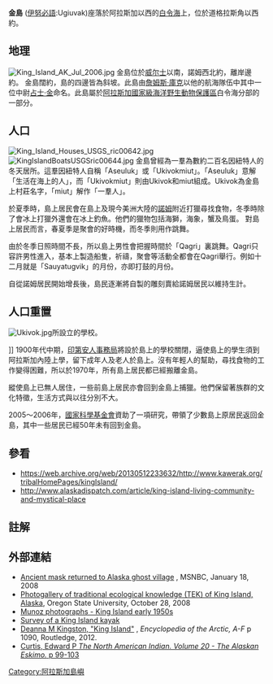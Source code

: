 {{Location map
 |Alaska
 |label=
 |lat=64.966667<!-- note these are not the correct coordinates, but please don't change them-->
 |long=-167.483333
 |position=right
 |width=300
 |float=right
 |caption=阿拉斯加地圖
}}
'''金島''' ([[伊努必語|伊努必語]]:Ugiuvak)座落於阿拉斯加以西的[[白令海|白令海]]上，位於道格拉斯角以西約{{convert|40|mi}}。

==地理==
[[Image:King_Island_AK_Jul_2006.jpg|thumb]]
金島位於[[威尔士_(阿拉斯加州)|威尔士]]以南，諾姆西北約{{convert|90|mi}}，離岸邊約{{convert|40|mi}}。 金島闊約{{convert|1|mi}}，島的四邊皆為斜坡。此島由[[詹姆斯·庫克|詹姆斯·庫克]]以他的航海隊伍中其中一位中尉[[占士·金|占士·金]]命名。此島屬於[[阿拉斯加國家級海洋野生動物保護區|阿拉斯加國家級海洋野生動物保護區]]白令海分部的一部分。

==人口==
[[Image:King_Island_Houses_USGS_ric00642.jpg|thumb]]
[[Image:KingIslandBoatsUSGSric00644.jpg|thumb]]
金島曾經為一羣為數約二百名因紐特人的冬天居所。這羣因紐特人自稱「Aseuluk」或「Ukivokmiut」。「Aseuluk」意解「生活在海上的人」，而「Ukivokmiut」則由Ukivok和miut組成。Ukivok為金島上村莊名字，「miut」解作「一羣人」。

於夏季時，島上居民會在島上及現今美洲大陸的[[諾姆|諾姆]]附近打獵尋找食物，冬季時除了會冰上打獵外還會在冰上釣魚。他們的獵物包括海獅，海象，蟹及鳥蛋。 對島上居民而言，春夏季是聚會的好時機，而冬季則用作跳舞。

由於冬季日照時間不長，所以島上男性會把握時間於「Qagri」裏跳舞。Qagri只容許男性進入，基本上製造船隻，祈禱，聚會等活動全都會在Qagri舉行。例如十二月就是「Sauyatugvik」的月份，亦即打鼓的月份。

自從諾姆居民開始增長後，島民逐漸將自製的雕刻賣給諾姆居民以維持生計。

==人口重置==
[[Image:Ukivok.jpg|thumb]]所設立的學校。</ref>]]
1900年代中期，[[印第安人事務局|印第安人事務局]]將設於島上的學校關閉，逼使島上的學生須到阿拉斯加內陸上學，留下成年人及老人於島上。沒有年輕人的幫助，尋找食物的工作變得困難，所以於1970年，所有島上居民都已經搬離金島。

縱使島上已無人居住，一些前島上居民亦會回到金島上捕獵。他們保留著族群的文化特徵，生活方式與以往分別不大。

2005～2006年，[[國家科學基金會|國家科學基金會]]資助了一項研究，帶領了少數島上原居民返回金島，其中一些居民已經50年未有回到金島。

==參看==
* https://web.archive.org/web/20130512233632/http://www.kawerak.org/tribalHomePages/kingIsland/
* http://www.alaskadispatch.com/article/king-island-living-community-and-mystical-place {{Wayback|url=http://www.alaskadispatch.com/article/king-island-living-community-and-mystical-place |date=20130731204622 }}

==註解==
{{Reflist}}

==外部連結==
{{commons category|King Island, Alaska}}
* [http://www.msnbc.msn.com/id/22730025/ Ancient mask returned to Alaska ghost village] {{Wayback|url=http://www.msnbc.msn.com/id/22730025/ |date=20121022182214 }}, MSNBC, January 18, 2008
* [https://archive.is/20110613024100/http://oregonstate.edu/cla/anthropology/gallery/kingston Photogallery of traditional ecological knowledge (TEK) of King Island, Alaska], Oregon State University, October 28, 2008
* [http://www.riemunoz.com/kingIsland.htm Munoz photographs - King Island early 1950s] {{Wayback|url=http://www.riemunoz.com/kingIsland.htm |date=20131105173250 }}
* [https://web.archive.org/web/20120916001931/http://203.86.194.7/Sites/kask/gems/KINGISLANDKAYAKSURVEY.pdf Survey of a King Island kayak]
* [http://books.google.com/books?id=LcucDSk4w3YC&pg=PA1090&dq=King+Island+Alaska&hl=en&sa=X&ei=N4CnUa-nFYHYywHF9YGgDw&ved=0CF0Q6AEwBg#v=onepage&q=King%20Island%20Alaska&f=false Deanna M Kingston, "King Island"] {{Wayback|url=http://books.google.com/books?id=LcucDSk4w3YC&pg=PA1090&dq=King+Island+Alaska&hl=en&sa=X&ei=N4CnUa-nFYHYywHF9YGgDw&ved=0CF0Q6AEwBg#v=onepage&q=King%20Island%20Alaska&f=false |date=20181022114544 }},  ''Encyclopedia of the Arctic, A-F'' p 1090, Routledge, 2012. 
* [http://books.google.com/books?id=NJ9OY_e0dOoC&pg=PA99&dq=King+Island+eskimo+Curtis&hl=en&sa=X&ei=Qs-nUY_LFYWMyAHt6YDoDQ&ved=0CDAQ6AEwAA#v=onepage&q=King%20Island%20eskimo%20Curtis&f=false Curtis, Edward P ''The North American Indian. Volume 20 - The Alaskan Eskimo.'' p 99-103] {{Wayback|url=http://books.google.com/books?id=NJ9OY_e0dOoC&pg=PA99&dq=King+Island+eskimo+Curtis&hl=en&sa=X&ei=Qs-nUY_LFYWMyAHt6YDoDQ&ved=0CDAQ6AEwAA#v=onepage&q=King%20Island%20eskimo%20Curtis&f=false |date=20181203213914 }}

{{coord|64|58|30|N|168|03|35|W|scale:100000|display=title}}
{{白令海岛屿列表}}
{{諾姆人口普查區}}
{{Pacific Islands}}
{{DEFAULTSORT:Islands Of Four Mountains}}


[[Category:阿拉斯加島嶼|Category:阿拉斯加島嶼]]